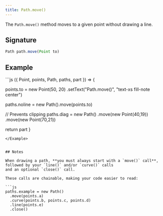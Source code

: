 ```yaml
---
title: Path.move()
---
```


The `Path.move()` method moves to a given point without drawing a line.

## Signature

```js
Path path.move(Point to)
```

## Example


<Example caption="Example of the Path.move() method">
```js
({ Point, points, Path, paths, part }) => {

  points.to = new Point(50, 20)
    .setText("Path.move()", "text-xs fill-note center")

  paths.noline = new Path().move(points.to)

  // Prevents clipping
  paths.diag = new Path()
    .move(new Point(40,19))
    .move(new Point(70,21))

  return part
}
```
</Example>


## Notes

When drawing a path, **you must always start with a `move()` call**,
followed by your `line()` and/or `curve()` calls
and an optional `close()` call.

These calls are chainable, making your code easier to read:

```js
paths.example = new Path()
  .move(points.a)
  .curve(points.b, points.c, points.d)
  .line(points.e)
  .close()
```
